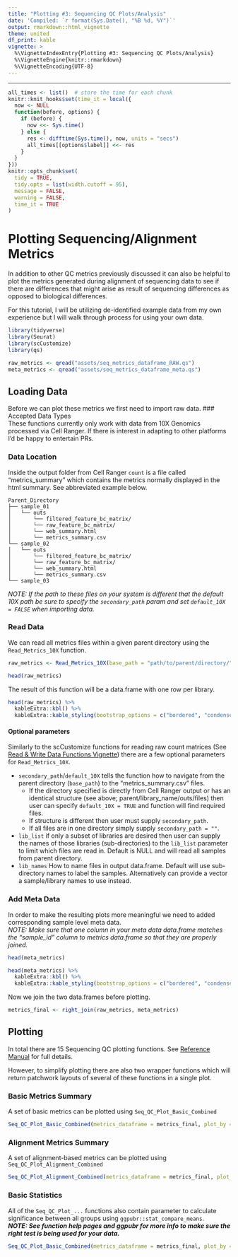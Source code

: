 ```yaml
---
title: "Plotting #3: Sequencing QC Plots/Analysis"
date: 'Compiled: `r format(Sys.Date(), "%B %d, %Y")`'
output: rmarkdown::html_vignette
theme: united
df_print: kable
vignette: >
  %\VignetteIndexEntry{Plotting #3: Sequencing QC Plots/Analysis}
  %\VignetteEngine{knitr::rmarkdown}
  %\VignetteEncoding{UTF-8}
---
```

***

<style>
p.caption {
  font-size: 0.9em;
}
</style>
 
```r
all_times <- list()  # store the time for each chunk
knitr::knit_hooks$set(time_it = local({
  now <- NULL
  function(before, options) {
    if (before) {
      now <<- Sys.time()
    } else {
      res <- difftime(Sys.time(), now, units = "secs")
      all_times[[options$label]] <<- res
    }
  }
}))
knitr::opts_chunk$set(
  tidy = TRUE,
  tidy.opts = list(width.cutoff = 95),
  message = FALSE,
  warning = FALSE,
  time_it = TRUE
)
```

# Plotting Sequencing/Alignment Metrics
In addition to other QC metrics previously discussed it can also be helpful to plot the metrics generated during alignment of sequencing data to see if there are differences that might arise as result of sequencing differences as opposed to biological differences.
  
For this tutorial, I will be utilizing de-identified example data from my own experience but I will walk through process for using your own data.

```r
library(tidyverse)
library(Seurat)
library(scCustomize)
library(qs)
```

```r
raw_metrics <- qread("assets/seq_metrics_dataframe_RAW.qs")
meta_metrics <- qread("assets/seq_metrics_dataframe_meta.qs")
```


## Loading Data  
Before we can plot these metrics we first need to import raw data.
### Accepted Data Types  
These functions currently only work with data from 10X Genomics processed via Cell Ranger.  If there is interest in adapting to other platforms I'd be happy to entertain PRs.

### Data Location
Inside the output folder from Cell Ranger `count` is a file called "metrics_summary" which contains the metrics normally displayed in the html summary.  See abbreviated example below.

```
Parent_Directory
├── sample_01
│   └── outs
│       └── filtered_feature_bc_matrix/
│       └── raw_feature_bc_matrix/
│       └── web_summary.html
│       └── metrics_summary.csv
└── sample_02
│   └── outs
│       └── filtered_feature_bc_matrix/
│       └── raw_feature_bc_matrix/
│       └── web_summary.html
│       └── metrics_summary.csv
└── sample_03
```

*NOTE: If the path to these files on your system is different that the default 10X path be sure to specify the `secondary_path` param and set `default_10X = FALSE` when importing data.*

### Read Data
We can read all metrics files within a given parent directory using the `Read_Metrics_10X` function.
```r
raw_metrics <- Read_Metrics_10X(base_path = "path/to/parent/directory/", default_10X = TRUE)

head(raw_metrics)
```

The result of this function will be a data.frame with one row per library.

```r
head(raw_metrics) %>%
  kableExtra::kbl() %>%
  kableExtra::kable_styling(bootstrap_options = c("bordered", "condensed", "responsive", "striped")) 
```

#### Optional parameters
Similarly to the scCustomize functions for reading raw count matrices (See [Read & Write Data Functions Vignette](https://samuel-marsh.github.io/scCustomize/articles/Read_and_Write_Functions.html)) there are a few optional parameters for `Read_Metrics_10X`.  

* `secondary_path`/`default_10X` tells the function how to navigate from the parent directory (`base_path`) to the "metrics_summary.csv" files.  
    - If the directory specified is directly from Cell Ranger output or has an identical structure (see above; parent/library_name/outs/files) then user can specify `default_10X = TRUE` and function will find required files.
    - If structure is different then user must supply `secondary_path`.  
    - If all files are in one directory simply supply `secondary_path = ""`.  
* `lib_list` if only a subset of libraries are desired then user can supply the names of those libraries (sub-directories) to the `lib_list` parameter to limit which files are read in.  Default is NULL and will read all samples from parent directory.
* `lib_names` How to name files in output data.frame.  Default will use sub-directory names to label the samples.  Alternatively can provide a vector a sample/library names to use instead.


### Add Meta Data
In order to make the resulting plots more meaningful we need to added corresponding sample level meta data.  
*NOTE: Make sure that one column in your meta data data.frame matches the "sample_id" column to metrics data.frame so that they are properly joined.*

```r
head(meta_metrics)
```

```r
head(meta_metrics) %>%
  kableExtra::kbl() %>%
  kableExtra::kable_styling(bootstrap_options = c("bordered", "condensed", "responsive", "striped")) 
```

Now we join the two data.frames before plotting.
```r
metrics_final <- right_join(raw_metrics, meta_metrics)
```


## Plotting
In total there are 15 Sequencing QC plotting functions.  See [Reference Manual](https://samuel-marsh.github.io/scCustomize/reference/index.html#section-sequencing-metrics-qc-plots) for full details.

However, to simplify plotting there are also two wrapper functions which will return patchwork layouts of several of these functions in a single plot.

### Basic Metrics Summary
A set of basic metrics can be plotted using `Seq_QC_Plot_Basic_Combined`
```r
Seq_QC_Plot_Basic_Combined(metrics_dataframe = metrics_final, plot_by = "Full_Batch")
```

### Alignment Metrics Summary
A set of alignment-based metrics can be plotted using `Seq_QC_Plot_Alignment_Combined`
```r
Seq_QC_Plot_Alignment_Combined(metrics_dataframe = metrics_final, plot_by = "Full_Batch")
```

### Basic Statistics
All of the `Seq_QC_Plot_...` functions also contain parameter to calculate significance between all groups using `ggpubr::stat_compare_means`.  
***NOTE: See function help pages and ggpubr for more info to make sure the right test is being used for your data.***
```r
Seq_QC_Plot_Basic_Combined(metrics_dataframe = metrics_final, plot_by = "Full_Batch", significance = T)
```
